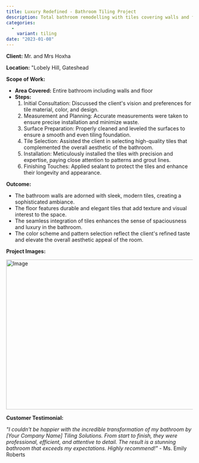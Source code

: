 ```yaml
---
title: Luxury Redefined - Bathroom Tiling Project
description: Total bathroom remodelling with tiles covering walls and floor. Project included moisture control prior
categories:
  - 
    variant: tiling
date: "2023-01-08"
---
```


**Client:** Mr. and Mrs Hoxha

**Location:** "Lobely Hill, Gateshead

**Scope of Work:**
- **Area Covered:** Entire bathroom including walls and floor
- **Steps:**
  1. Initial Consultation: Discussed the client's vision and preferences for tile material, color, and design.
  2. Measurement and Planning: Accurate measurements were taken to ensure precise installation and minimize waste.
  3. Surface Preparation: Properly cleaned and leveled the surfaces to ensure a smooth and even tiling foundation.
  4. Tile Selection: Assisted the client in selecting high-quality tiles that complemented the overall aesthetic of the bathroom.
  5. Installation: Meticulously installed the tiles with precision and expertise, paying close attention to patterns and grout lines.
  6. Finishing Touches: Applied sealant to protect the tiles and enhance their longevity and appearance.

**Outcome:**
- The bathroom walls are adorned with sleek, modern tiles, creating a sophisticated ambiance.
- The floor features durable and elegant tiles that add texture and visual interest to the space.
- The seamless integration of tiles enhances the sense of spaciousness and luxury in the bathroom.
- The color scheme and pattern selection reflect the client's refined taste and elevate the overall aesthetic appeal of the room.

**Project Images:**

<Image
  src="/images/banner-md.jpg"
  width="718"
  height="404"
  alt="Image"
/>

**Customer Testimonial:**

*"I couldn't be happier with the incredible transformation of my bathroom by [Your Company Name] Tiling Solutions. From start to finish, they were professional, efficient, and attentive to detail. The result is a stunning bathroom that exceeds my expectations. Highly recommend!"* - Ms. Emily Roberts